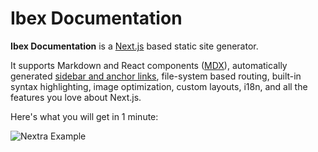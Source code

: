 
# Ibex Documentation

**Ibex Documentation** is a [Next.js](https://nextjs.org) based static site generator.

It supports Markdown and React components ([MDX](/features/mdx)), automatically generated [sidebar and anchor links](/get-started#sidebar-and-anchor-links), file-system based routing, built-in syntax highlighting, image optimization, custom layouts, i18n, and all the features you love about Next.js.

Here's what you will get in 1 minute:

<Bleed>![Nextra Example](`${prefix}/demo.png`)</Bleed>
